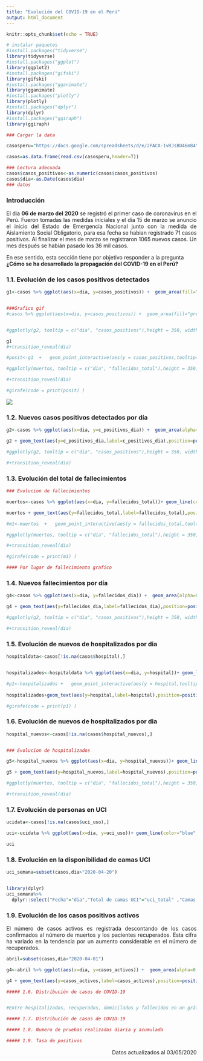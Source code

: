 ```yaml
---
title: "Evolución del COVID-19 en el Perú"
output: html_document
---
```


```r
knitr::opts_chunk$set(echo = TRUE)
```

```r
# instalar paquetes
#install.packages("tidyverse")
library(tidyverse)
#install.packages("ggplot")
library(ggplot2)
#install.packages("gifski")
library(gifski)
#install.packages("gganimate")
library(gganimate)
#install.packages("plotly")
library(plotly)
#install.packages("dplyr")
library(dplyr)
#install.packages("ggiraph")
library(ggiraph)
```

```r

### Cargar la data

casosperu="https://docs.google.com/spreadsheets/d/e/2PACX-1vRJsBU46m84Yl8hUIo5c1fILeYqcSa4vDXhFyIQ_QbUJndBfLLO-N4nkHOfl5hgZMWKzv1L73oiqwzm/pub?gid=1165383620&single=true&output=csv"

casos=as.data.frame(read.csv(casosperu,header=T))

### Lectura adecuada
casos$casos_positivos<-as.numeric(casos$casos_positivos)
casos$dia<-as.Date(casos$dia)
### datos
```

###  Introducción  

<p>
<div style="text-align:justify"> El dia **06 de marzo del 2020** se registró el primer caso de coronavirus en el Perú. Fueron tomadas las medidas iniciales y el dia 15 de marzo se anuncio el inicio del Estado de Emergencia Nacional junto con la medida de Aislamiento Social Obligatorio, para esa fecha se habian registrado 71 casos positivos. Al finalizar el mes de marzo se registraron 1065 nuevos casos. Un mes después se habián pasado los 36 mil casos. </div>
</p>

<p>
En ese sentido, esta sección tiene por objetivo responder a la pregunta **¿Cómo se ha desarrollado la propagación del COVID-19 en el Perú?**
</p>

### 1.1. Evolución de los casos positivos detectados


```r
g1<-casos %>% ggplot(aes(x=dia, y=casos_positivos)) +  geom_area(fill="grey", alpha=0.4) +  geom_line(color="darkgreen", size=0.8) +  geom_point(size=2, color="darkgreen")+ylim(0, 60000) + theme_minimal() + labs(title="Evolución de casos positivos detectados",caption = "Fuente: Sala Situacional - Minsa. Elaborado para 'Politólogos en cuarentena'" ,x = "Fecha", y="Número de casos")+ theme(plot.caption=element_text(size=8, hjust=0.5, face="italic", color="black")) + scale_x_date(date_breaks = "1 week", date_labels = "%m-%d") + theme(axis.text.x  =element_text(angle = 70, hjust = 1)) +geom_vline(aes(xintercept=(as.numeric(as.Date("2020-04-08")))),  linetype = 2) + geom_text(aes(x=(as.Date("2020-04-08")), y= 7000, label='Incorporacion de las pruebas rápidas'), size=3, angle=90, vjust=-0.4, hjust=0,color="black")+ geom_text(aes(y=casos_positivos,label=casos_positivos),position=position_dodge(width = 0.9),size=2.5, vjust=1,hjust=1,col="black", angle=-80)


###Grafico gif
#casos %>% ggplot(aes(x=dia, y=casos_positivos)) +  geom_area(fill="grey", alpha=0.4) +  geom_line(color="darkgreen", size=0.8) +  geom_point(size=2, color="darkgreen") + theme_minimal() + labs(title="Evolución de casos positivos detectados",caption = "Fuente: Sala Situacional - Minsa. Elaborado para 'Politólogos en cuarentena'" ,x = "Fecha", y="Número de casos")+ theme(plot.caption=element_text(size=8, hjust=0.5, face="italic", color="black")) + scale_x_date(date_breaks = "1 week", date_labels = "%m-%d") + theme(axis.text.x  =element_text(angle = 70, hjust = 1)) +geom_vline(aes(xintercept=(as.numeric(as.Date("2020-04-08")))),  linetype = 2) + geom_text(aes(x=(as.Date("2020-04-08")), y= 7000, label='Incorporacion de las pruebas rápidas'), size=3, angle=90, vjust=-0.4, hjust=0,color="black") +transition_reveal(dia)


#ggplotly(g2, tooltip = c("dia", "casos_positivos"),height = 350, width=600)

g1 
#+transition_reveal(dia)

#posit<-g1  +   geom_point_interactive(aes(y = casos_positivos,tooltip=casos_positivos), col = "darkgreen") 

#ggplotly(muertos, tooltip = c("dia", "fallecidos_total"),height = 350, width=600) 

#+transition_reveal(dia)

#girafe(code = print(posit) )

```


<p><img src="casos_files/figure-html/fileef225135d9.gif" /><!-- --></p>

### 1.2. Nuevos casos positivos detectados por día

```r
g2<-casos %>% ggplot(aes(x=dia, y=c_positivos_dia)) +  geom_area(alpha=0.1) +  geom_line(color="orange", size=0.8) +  geom_point(size=2, color="orange") + theme_classic() + labs(title="Nuevos casos positivos detectados por día",caption = "Fuente: Sala Situacional - Minsa. Elaborado para 'Politólogos en cuarentena'" ,x = "Fecha", y="Número de casos")+ theme(plot.caption=element_text(size=8, hjust=0.5, face="italic", color="black")) 

g2 + geom_text(aes(y=c_positivos_dia,label=c_positivos_dia),position=position_dodge(width = 0.9),size=2.5, vjust=-1,hjust=0.5,col="black")

#ggplotly(g2, tooltip = c("dia", "casos_positivos"),height = 350, width=600)

#+transition_reveal(dia)

```


### 1.3. Evolución del total de fallecimientos

```r

### Evolucion de fallecimientos

muertos<-casos %>% ggplot(aes(x=dia, y=fallecidos_total))+ geom_line(color="black", size=0.8) +  geom_point(size=2, color="black") + theme_minimal()+ ylim(0,1500) + labs(title= "Evolución del total de fallecimientos",x = "Fecha", y="Número de fallecidos",caption = "Fuente: Sala Situacional - Minsa. Elaborado para 'Politólogos en cuarentena'")+ theme(plot.caption=element_text(size=8, hjust=0.5, face="italic", color="black")) 

muertos + geom_text(aes(y=fallecidos_total,label=fallecidos_total),position=position_dodge(width = 0.9),size=2.5, vjust=-1,hjust=1,col="blue")

#m1<-muertos  +   geom_point_interactive(aes(y = fallecidos_total,tooltip=fallecidos_total), col = "black") 

#ggplotly(muertos, tooltip = c("dia", "fallecidos_total"),height = 350, width=600) 

#+transition_reveal(dia)

#girafe(code = print(m1) )

```


```r
#### Por lugar de fallecimiento grafico
```




### 1.4. Nuevos fallecimientos por día

```r
g4<-casos %>% ggplot(aes(x=dia, y=fallecidos_dia)) +  geom_area(alpha=0.1) +  geom_line(color="#CC79A7", size=0.8) +  geom_point(size=2, color="#CC79A7") + theme_classic() + labs(title="Nuevos fallecimientos por día",caption = "Fuente: Sala Situacional - Minsa. Elaborado para 'Politólogos en cuarentena'" ,x = "Fecha", y="Número de casos")+ theme(plot.caption=element_text(size=8, hjust=0.5, face="italic", color="black")) 

g4 + geom_text(aes(y=fallecidos_dia,label=fallecidos_dia),position=position_dodge(width = 0.9),size=2.5, vjust=-1,hjust=0.5,col="black")

#ggplotly(g2, tooltip = c("dia", "casos_positivos"),height = 350, width=600)

#+transition_reveal(dia)

```


### 1.5. Evolución de nuevos de hospitalizados por dia

```r

hospitaldata<-casos[!is.na(casos$hospital),]


hospitalizados<-hospitaldata %>% ggplot(aes(x=dia, y=hospital))+ geom_line(color="orange", size=0.8) +  geom_point(size=2, color="orange") + theme_classic()  + labs(title= "Evolución del número de hospitalizados",x = "Fecha", y="Número de hospitalizados",caption = "Fuente: Sala Situacional - Minsa. Elaborado para 'Politólogos en cuarentena'")+ theme(plot.caption=element_text(size=8, hjust=0.5, face="italic", color="black")) 

#p1<-hospitalizados +   geom_point_interactive(aes(y = hospital,tooltip=hospital), col = "orange") 
  
hospitalizados+geom_text(aes(y=hospital,label=hospital),position=position_dodge(width = 0.9),size=2.5, vjust=-1,hjust=0.5,col="blue")

#girafe(code = print(p1) )
```


### 1.6. Evolución de nuevos de hospitalizados por dia

```r

hospital_nuevos<-casos[!is.na(casos$hospital_nuevos),]


### Evolucion de hospitalizados

g5<-hospital_nuevos %>% ggplot(aes(x=dia, y=hospital_nuevos))+ geom_line(color="grey", size=0.8) +  geom_point(size=2, color="darkgrey") + theme_classic() + labs(title= "Evolución de nuevos de nuevos hospitalizados por dia",x = "Fecha", y="Número de hospitalizados",caption = "Fuente: Reportes diarios del Minsa. Elaborado para 'Politólogos en cuarentena'")+ theme(plot.caption=element_text(size=8, hjust=0.5, face="italic", color="black")) 

g5 + geom_text(aes(y=hospital_nuevos,label=hospital_nuevos),position=position_dodge(width = 0.9),size=3, vjust=-1,hjust=0.5,col="blue")+ geom_hline(yintercept = 0)

#ggplotly(muertos, tooltip = c("dia", "fallecidos_total"),height = 350, width=600) 

#+transition_reveal(dia)

```

### 1.7. Evolución de personas en UCI 

```r
ucidata<-casos[!is.na(casos$uci_uso),]

uci<-ucidata %>% ggplot(aes(x=dia, y=uci_uso))+ geom_line(color="blue", size=0.8) +  geom_point(size=2, color="blue") + theme_classic() + labs(title= "Evolución de personas en UCI",x = "Fecha", y="Número de personas en UCI",caption = "Fuente: Sala Situacional - Minsa. Elaborado para 'Politólogos en cuarentena'")+ theme(plot.caption=element_text(size=8, hjust=0.5, face="italic", color="black")) + geom_text(aes(y=uci_uso,label=uci_uso),position=position_dodge(width = 0.9),size=2, vjust=-2,hjust=0.5,col="black")

uci

```

### 1.8. Evolución en la disponibilidad de camas UCI 

```r
uci_semana=subset(casos,dia>"2020-04-20")


library(dplyr)
uci_semana%>%
  dplyr::select("Fecha"="dia","Total de camas UCI"="uci_total" ,"Camas UCI ocupadas"="uci_uso", "Camas UCI disponibles"="uci_disponibles") %>%  DT::datatable(rownames = FALSE)
```




### 1.9. Evolución de los casos positivos activos

<p>
<div style="text-align:justify"> El número de casos activos es registrada descontando de los casos confirmados al número de muertos y los pacientes recuperados. Esta cifra ha variado en la tendencia por un aumento considerable en el número de recuperados. </div>
</p>


```r

abril=subset(casos,dia>"2020-04-01")

g4<-abril %>% ggplot(aes(x=dia, y=casos_activos)) +  geom_area(alpha=0.1) +  geom_line(color="#56B4E9", size=0.8) +  geom_point(size=2, color="#56B4E9") + theme_classic() + labs(title="Numero de casos activos (Abril y Mayo)",caption = "Fuente: Sala Situacional - Minsa. Elaborado para 'Politólogos en cuarentena'" ,x = "Fecha", y="Número de casos")+ theme(plot.caption=element_text(size=8, hjust=0.5, face="italic", color="black"))

g4 + geom_text(aes(y=casos_activos,label=casos_activos),position=position_dodge(width = 0.9),size=2.5, vjust=-1,hjust=0.5,col="black")
```


```r
##### 1.6. Distribución de casos de COVID-19


#Entre hospitalizados, recuperados, domicilados y fallecidos en un gráfico apilado

##### 1.7. Distribución de casos de COVID-19

##### 1.8. Numero de pruebas realizadas diaria y acumulada

##### 1.9. Tasa de positivos


```



<p>
<div style="text-align:right"> Datos actualizados al 03/05/2020 </div>
</p>




